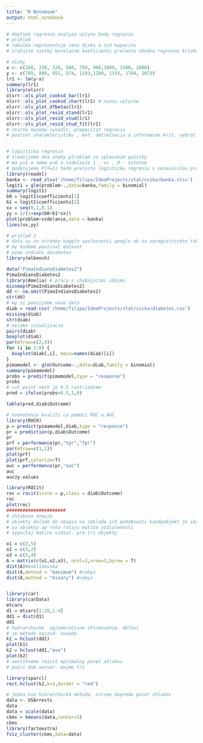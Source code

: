 ```yaml
---
title: "R Notebook"
output: html_notebook
---
```

```r

# doplnok regresna analyza vplyve body regresie
# priklad
# tabulka reprezentuje cenu disku a ich kapacitu
# zratajte vsetky korelacne koeficienty prelozte vhodnu regresnu krivku. zacneme priamkov

# disky
x <- c(160, 250, 320, 500, 750, 900,1000, 1500, 2000)
y <- c(789, 800, 851, 874, 1193,1200, 1335, 1704, 2073)
lr1 <- lm(y~x)
summary(lr1)
library(olsrr)
olsrr::ols_plot_cooksd_bar(lr1)
olsrr::ols_plot_cooksd_chart(lr1) # niesu vplyvne
olsrr::ols_plot_dfbetas(lr1)
olsrr::ols_plot_resid_stand(lr1)
olsrr::ols_plot_resid_stud(lr1)
olsrr::ols_plot_resid_stud_fit(lr1)
# stvrte mozeme vyhodit, prepocitat regresiu
# pozriet charakteristiku , kef, detrminacia a informacne krit. vybrat podla lepsich ukazovatelov opatrene ak malo merani


# logisticka regresia
# sledujjeme dva znaky plroblem so splacanim pozicky
# ma y=1 a nema y=0 a vzdelanie 1 - vs , 0 - ostatne
# modelujeme P(Y=1) teda prelozte logisticku regresiu s nezavuislou premenou
library(readxl)
banka <- read_xlsx('/home/filipa/IdeaProjects/stat/cvika/banka.xlsx')
logit1 = glm(problem~.,data=banka,family = binomial)
summary(logit1)
b0 = logit1$coefficients[1]
b1 = logit1$coefficients[2]
xx = seq(0,1,0.1)
yy = 1/(1+exp(b0+b1*xx))
plot(problem~vzdelanie,data = banka)
lines(xx,yy)

# priklad 2
# data su zo stranky kaggle spolocnosti google ak sa zaregistrujete tak mate pristup k roznym datam
# my budeme pouzivat dataset
# pima indians daiabetes
library(mlbench)

data("PimaIndiansDiabetes2")
PimaIndiansDiabetes2
library(Amelia) # praca s chybajucimi udajmi
missmap(PimaIndiansDiabetes2)
dd <- na.omit(PimaIndiansDiabetes2)
str(dd)
# my si pouzijeme nase data
diab = read.csv('/home/filipa/IdeaProjects/stat/cvika/diabetes.csv')
missing(diab)
str(diab)
# nejake vizualizacie
pairs(diab)
boxplot(diab)
par(mfrow=c(2,4))
for (i in 1:8) {
  boxplot(diab[,i], main=names(diab)[i])
}
pimamodel <- glm(Outcome~.,data=diab,family = binomial)
summary(pimamodel)
probs = predict(pimamodel,type = "response")
probs
# cut point nech je 0.5 roztriedime
pred = ifelse(probs>0.5,1,0)

table(pred,diab$Outcome)

# hodnotenie kvaliti ca pomoci ROC a AUC
library(ROCR)
p = predict(pimamodel,diab,type = "response")
pr = prediction(p,diab$Outcome)
pr
prf = performance(pr,"tpr","fpr")
par(mfrow=c(1,1))
plot(prf)
plot(prf,colorize=T)
auc = performance(pr,"auc")
auc
auc@y.values

library(ROCit)
roc = rocit(score = p,class = diab$Outcome)
roc
plot(roc)
######################
# zhlukova anayza
# objekty delime do skupin na zaklade ich podobnosti kazdyobjekt je iba v jednom zhluku potrebujeme ako podoben, nepodobne
# su objekty ap reto rataju matice vzdialenosti
# vypoitaj matice vzdial. pre tri objekty

o1 = c(2,5)
o2 = c(3,2)
o3 = c(5,4)
A = matrix(c(o1,o2,o3), ncol=2,nrow=3,byrow = T)
dist(A)#euklidovska
dist(A,method = "maximum") #cebys
dist(A,method = "binary") #cebys


library(car)
library(carData)
mtcars
d1 = mtcars[1:20,1:4]
dd1 = dist(d1)
dd1
# huerarchucke  aglomerativne zhlukovanie, defaul
# je metoda najzvd. suseda
k1 = hclust(dd1)
plot(k1)
k2 = hclust(dd1,"ave")
plot(k2)
# nestihneme reisit optimalny pocet zhlukov
# pozri dok.server. majme tri

library(sparcl)
rect.hclust(k2,k=3,border = "red")

# jedna nie hierarchicka metoda, urcime dopredu pocet zhlukov
data <- USArrests
data
data = scale(data)
ckms = kmeans(data,center=3)
ckms
library(factoextra)
fviz_cluster(ckms,data=data)



```

